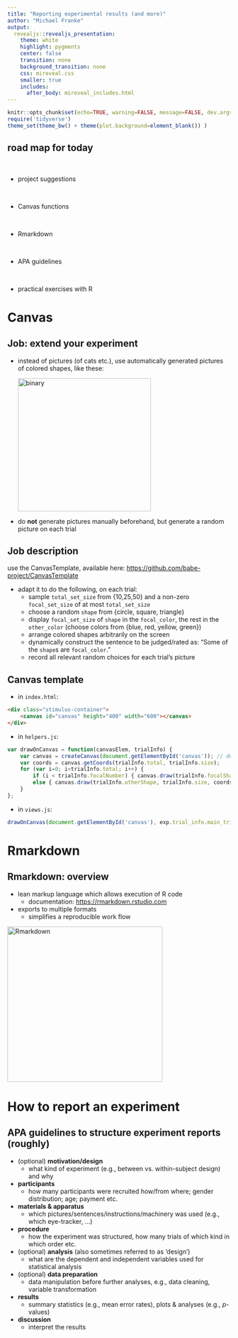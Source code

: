 ```yaml
---
title: "Reporting experimental results (and more)"
author: "Michael Franke"
output:
  revealjs::revealjs_presentation:
    theme: white 
    highlight: pygments
    center: false
    transition: none
    background_transition: none
    css: mireveal.css
    smaller: true
    includes:
      after_body: mireveal_includes.html
---
```


```r
knitr::opts_chunk$set(echo=TRUE, warning=FALSE, message=FALSE, dev.args = list(bg = 'transparent'), fig.align='center')
require('tidyverse')
theme_set(theme_bw() + theme(plot.background=element_blank()) )
```

## road map for today

<span style = "color:white"> &nbsp; </span>

- project suggestions

<span style = "color:white"> &nbsp; </span>

- Canvas functions

<span style = "color:white"> &nbsp; </span>

- Rmarkdown
    
<span style = "color:white"> &nbsp; </span>

- APA guidelines 

<span style = "color:white"> &nbsp; </span>

- practical exercises with R

# Canvas

## Job: extend your experiment

- instead of pictures (of cats etc.), use automatically generated pictures of
  colored shapes, like these:
  
  <div align = 'center'>
  <img src="pics/typicality_exp_binary_screenshot.png" alt="binary" style="width: 300px;"/>
  </div>
  
- do **not** generate pictures manually beforehand, but generate a
  random picture on each trial

## Job description


use the CanvasTemplate, available here: [https://github.com/babe-project/CanvasTemplate](https://github.com/babe-project/CanvasTemplate)

- adapt it to do the following, on each trial:
	- sample `total_set_size` from {10,25,50} and a non-zero `focal_set_size` of at most `total_set_size`
	- choose a random `shape` from {circle, square, triangle}
	- display `focal_set_size` of `shape` in the `focal_color`, the rest
      in the `other_color` (choose colors from {blue, red, yellow, green})
	- arrange colored shapes arbitrarily on the screen
	- dynamically construct the sentence to be judged/rated as: "Some of the `shape`s are `focal_color`."
	- record all relevant random choices for each trial's picture




## Canvas template

- in `index.html`:
```HTML
<div class="stimulus-container">
	<canvas id="canvas" height="400" width="600"></canvas>
</div>
```

- in `helpers.js`:
```javascript
var drawOnCanvas = function(canvasElem, trialInfo) {
    var canvas = createCanvas(document.getElementById('canvas')); // defined in scripts/canvas.js
    var coords = canvas.getCoords(trialInfo.total, trialInfo.size);
    for (var i=0; i<trialInfo.total; i++) {
        if (i < trialInfo.focalNumber) { canvas.draw(trialInfo.focalShape, trialInfo.size, coords[i].x, coords[i].y, trialInfo.focalColor); } 
        else { canvas.draw(trialInfo.otherShape, trialInfo.size, coords[i].x, coords[i].y, trialInfo.otherColor); }
    }
};
```

- in `views.js`:
```javascript
drawOnCanvas(document.getElementById('canvas'), exp.trial_info.main_trials[CT]);
```


# Rmarkdown

## Rmarkdown: overview

- lean markup language which allows execution of R code
    - documentation: [https://rmarkdown.rstudio.com](https://rmarkdown.rstudio.com)
- exports to multiple formats
    - simplifies a reproducible work flow

<div align = 'center'>
  <img src="pics/Rmarkdown.dms" alt="Rmarkdown" style="width: 350px;"/>
</div>

# How to report an experiment

## APA guidelines to structure experiment reports (roughly)

- (optional) **motivation/design** 
    - what kind of experiment (e.g., between vs. within-subject design) and why
    
- **participants**
    - how many participants were recruited how/from where; gender distribution; age; payment etc.

- **materials & apparatus**
    - which pictures/sentences/instructions/machinery was used (e.g., which eye-tracker, ...)

- **procedure**
    - how the experiment was structured, how many trials of which kind in which order etc.

- (optional) **analysis** (also sometimes referred to as 'design')
    - what are the dependent and independent variables used for statistical analysis

- (optional) **data preparation**
    - data manipulation before further analyses, e.g., data cleaning, variable transformation
    
- **results**
    - summary statistics (e.g., mean error rates), plots & analyses (e.g., $p$-values)

- **discussion**
    - interpret the results
    
